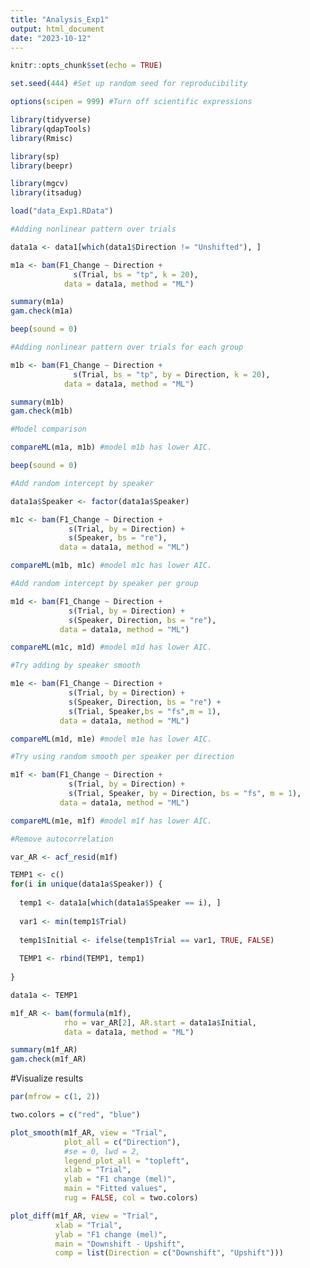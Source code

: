 ```yaml
---
title: "Analysis_Exp1"
output: html_document
date: "2023-10-12"
---
```


```r
knitr::opts_chunk$set(echo = TRUE)

set.seed(444) #Set up random seed for reproducibility

options(scipen = 999) #Turn off scientific expressions

library(tidyverse)
library(qdapTools)
library(Rmisc)

library(sp)
library(beepr)

library(mgcv)
library(itsadug)

load("data_Exp1.RData")
```

```r
#Adding nonlinear pattern over trials

data1a <- data1[which(data1$Direction != "Unshifted"), ]

m1a <- bam(F1_Change ~ Direction +  
              s(Trial, bs = "tp", k = 20),  
            data = data1a, method = "ML")

summary(m1a) 
gam.check(m1a)

beep(sound = 0)
```

```r
#Adding nonlinear pattern over trials for each group

m1b <- bam(F1_Change ~ Direction +  
              s(Trial, bs = "tp", by = Direction, k = 20), 
            data = data1a, method = "ML")

summary(m1b) 
gam.check(m1b)

#Model comparison

compareML(m1a, m1b) #model m1b has lower AIC.

beep(sound = 0)
```

```r
#Add random intercept by speaker

data1a$Speaker <- factor(data1a$Speaker)

m1c <- bam(F1_Change ~ Direction +  
             s(Trial, by = Direction) + 
             s(Speaker, bs = "re"),
           data = data1a, method = "ML")

compareML(m1b, m1c) #model m1c has lower AIC.
```

```r
#Add random intercept by speaker per group

m1d <- bam(F1_Change ~ Direction +  
             s(Trial, by = Direction) + 
             s(Speaker, Direction, bs = "re"),
           data = data1a, method = "ML")

compareML(m1c, m1d) #model m1d has lower AIC.
```

```r
#Try adding by speaker smooth

m1e <- bam(F1_Change ~ Direction +  
             s(Trial, by = Direction) + 
             s(Speaker, Direction, bs = "re") +
             s(Trial, Speaker,bs = "fs",m = 1),
           data = data1a, method = "ML")

compareML(m1d, m1e) #model m1e has lower AIC.
```

```r
#Try using random smooth per speaker per direction

m1f <- bam(F1_Change ~ Direction +  
             s(Trial, by = Direction) + 
             s(Trial, Speaker, by = Direction, bs = "fs", m = 1),
           data = data1a, method = "ML")

compareML(m1e, m1f) #model m1f has lower AIC.
```

```r
#Remove autocorrelation

var_AR <- acf_resid(m1f)

TEMP1 <- c()
for(i in unique(data1a$Speaker)) {
  
  temp1 <- data1a[which(data1a$Speaker == i), ]
  
  var1 <- min(temp1$Trial)
  
  temp1$Initial <- ifelse(temp1$Trial == var1, TRUE, FALSE)
  
  TEMP1 <- rbind(TEMP1, temp1)
  
}

data1a <- TEMP1

m1f_AR <- bam(formula(m1f), 
            rho = var_AR[2], AR.start = data1a$Initial,
            data = data1a, method = "ML")

summary(m1f_AR) 
gam.check(m1f_AR)

```

#Visualize results 

```r
par(mfrow = c(1, 2))

two.colors = c("red", "blue")

plot_smooth(m1f_AR, view = "Trial", 
            plot_all = c("Direction"),
            #se = 0, lwd = 2,
            legend_plot_all = "topleft",
            xlab = "Trial",
            ylab = "F1 change (mel)", 
            main = "Fitted values", 
            rug = FALSE, col = two.colors)

plot_diff(m1f_AR, view = "Trial",
          xlab = "Trial",
          ylab = "F1 change (mel)", 
          main = "Downshift - Upshift", 
          comp = list(Direction = c("Downshift", "Upshift")))
```



